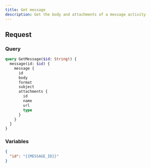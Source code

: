 ```yaml
---
title: Get message
description: Get the body and attachments of a message activity
---
```


## Request

### Query

```graphql
query GetMessage($id: String!) {
  message(id: $id) {
    message {
      id
      body
      format
      subject
      attachments {
        id
        name
        url
        type
      }
    }
  }
}
```

### Variables

```json
{
  "id": "{{MESSAGE_ID}}"
}
```
